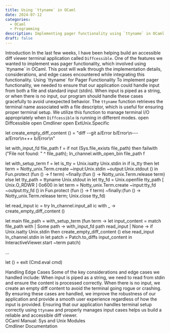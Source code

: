 ```yaml
---
title: Using `ttyname` in OCaml
date: 2024-07-12
categories:
  - OCaml
  - Programming
description: Implementing pager functionality using `ttyname` in OCaml.
draft: false
---
```

<Heading>
Introduction
</Heading>

<Paragraph>
In the last few weeks, I have been helping build an accessible diff viewer terminal application called <code>Diffcessible</code>. One of the features we wanted to implement was pager functionality, which involved using `ttyname` in OCaml. This post will walk through the implementation details, considerations, and edge cases encountered while integrating this functionality.
</Paragraph>

<Heading>
Using `ttyname` for Pager Functionality
</Heading>

<Paragraph>
To implement pager functionality, we needed to ensure that our application could handle input from both a file and standard input (stdin). When input is piped as a string, or when there is no input, our program should handle these cases gracefully to avoid unexpected behavior.
</Paragraph>

<Paragraph>
The <code>ttyname</code> function retrieves the terminal name associated with a file descriptor, which is useful for ensuring proper terminal setup. We utilize this function to manage terminal I/O appropriately when <code>Diffcessible</code> is running in different modes.
</Paragraph>

<CodeBlock>
open Diffcessible
open Cmdliner
open ExtUnix.Specific

let create_empty_diff_content () =
  "diff --git a/Error b/Error\n--- a/Error\n+++ b/Error\n"

let with_input_fd file_path f =
  if not (Sys.file_exists file_path) then
    failwith ("File not found: " ^ file_path);
  In_channel.with_open_bin file_path f

let with_setup_term f =
  let is_tty = Unix.isatty Unix.stdin in
  if is_tty then
    let term =
      Notty_unix.Term.create ~input:Unix.stdin ~output:Unix.stdout ()
    in
    Fun.protect
      (fun () -> f term)
      ~finally:(fun () -> Notty_unix.Term.release term)
  else
    let tty_path = ttyname Unix.stdout in
    let tty_fd = Unix.openfile tty_path [ Unix.O_RDWR ] 0o600 in
    let term = Notty_unix.Term.create ~input:tty_fd ~output:tty_fd () in
    Fun.protect
      (fun () -> f term)
      ~finally:(fun () ->
        Notty_unix.Term.release term;
        Unix.close tty_fd)

let read_input ic =
  try In_channel.input_all ic with _ -> create_empty_diff_content ()

let main file_path =
  with_setup_term (fun term ->
      let input_content =
        match file_path with
        | Some path -> with_input_fd path read_input
        | None ->
            if Unix.isatty Unix.stdin then create_empty_diff_content ()
            else read_input In_channel.stdin
      in
      let patch = Patch.to_diffs input_content in
      InteractiveViewer.start ~term patch)

...

let () = exit (Cmd.eval cmd)
</CodeBlock>

<Heading>
Handling Edge Cases
</Heading>

<Paragraph>
Some of the key considerations and edge cases we handled include:
</Paragraph>

<Definition term="Piped Input">
When input is piped as a string, we need to read from stdin and ensure the content is processed correctly.
</Definition>

<Definition term="No Input">
When there is no input, we create an empty diff content to avoid the terminal going rogue or crashing.
</Definition>

<Paragraph>
By ensuring these cases are handled, we improve the robustness of our application and provide a smooth user experience regardless of how the input is provided.
</Paragraph>

<Highlight>
Ensuring that our application handles terminal setup correctly using <code>ttyname</code> and properly manages input cases helps us build a reliable and accessible diff viewer.
</Highlight>

<References>
  <div>OCaml Manual: Sys and Unix Modules</div>
  <div>Cmdliner Documentation</div>
</References>